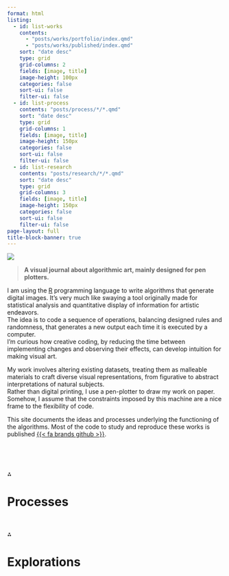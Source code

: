 ```yaml
---
format: html 
listing:
  - id: list-works
    contents: 
      - "posts/works/portfolio/index.qmd"
      - "posts/works/published/index.qmd"
    sort: "date desc"
    type: grid
    grid-columns: 2
    fields: [image, title]
    image-height: 100px
    categories: false
    sort-ui: false
    filter-ui: false
  - id: list-process
    contents: "posts/process/*/*.qmd"
    sort: "date desc"
    type: grid
    grid-columns: 1
    fields: [image, title]
    image-height: 150px
    categories: false
    sort-ui: false
    filter-ui: false
  - id: list-research
    contents: "posts/research/*/*.qmd"
    sort: "date desc"
    type: grid
    grid-columns: 3
    fields: [image, title]
    image-height: 150px
    categories: false
    sort-ui: false
    filter-ui: false
page-layout: full
title-block-banner: true
---
```


:::{.column-body-outset style="font-size: 100%; margin-bottom: 2cm;"}

::: {.grid}

::: {.g-col-6 .center-container-v}

![](img/profile.svg)
:::

::: {.g-col-6 .center-container-v}

> **A visual journal about algorithmic art, mainly designed for pen plotters.**

:::

:::


::: {.text-grid}

::: {.text-col}

I am using the [R](https://www.r-project.org/) programming language to write algorithms that generate digital images. It's very much like swaying a tool originally made for statistical analysis and quantitative display of information for artistic endeavors.  
The idea is to code a sequence of operations, balancing designed rules and randomness, that generates a new output each time it is executed by a computer.  
I'm curious how creative coding, by reducing the time between implementing changes and observing their effects, can develop intuition for making visual art.

:::
  
::: {.text-col}

My work involves altering existing datasets, treating them as malleable materials to craft diverse visual representations, from figurative to abstract interpretations of natural subjects.  
Rather than digital printing, I use a pen-plotter to draw my work on paper. Somehow, I assume that the constraints imposed by this machine are a nice frame to the flexibility of code.

This site documents the ideas and processes underlying the functioning of the algorithms. Most of the code to study and reproduce these works is published [{{< fa brands github >}}](https://github.com/picasa/generative_examples). 

:::
  
:::  

<br> 

::: {#list-works}
:::

<br> 

::: {.asterism}
&#8258;
:::


# Processes


::: {#list-process}
:::

<br> 

::: {.asterism}
&#8258;
:::


# Explorations


::: {#list-research}
:::

:::



